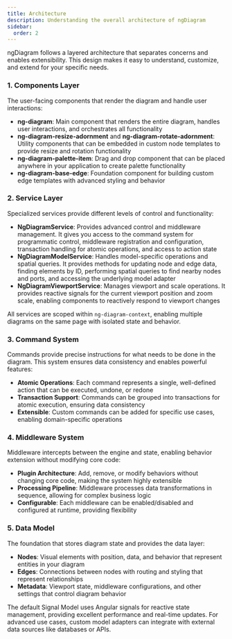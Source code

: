 ```yaml
---
title: Architecture
description: Understanding the overall architecture of ngDiagram
sidebar:
  order: 2
---
```


ngDiagram follows a layered architecture that separates concerns and enables extensibility. This design makes it easy to understand, customize, and extend for your specific needs.

### 1. Components Layer

The user-facing components that render the diagram and handle user interactions:

- **ng-diagram**: Main component that renders the entire diagram, handles user interactions, and orchestrates all functionality
- **ng-diagram-resize-adornment** and **ng-diagram-rotate-adornment**: Utility components that can be embedded in custom node templates to provide resize and rotation functionality
- **ng-diagram-palette-item**: Drag and drop component that can be placed anywhere in your application to create palette functionality
- **ng-diagram-base-edge**: Foundation component for building custom edge templates with advanced styling and behavior

### 2. Service Layer

Specialized services provide different levels of control and functionality:

- **NgDiagramService**: Provides advanced control and middleware management. It gives you access to the command system for programmatic control, middleware registration and configuration, transaction handling for atomic operations, and access to action state
- **NgDiagramModelService**: Handles model-specific operations and spatial queries. It provides methods for updating node and edge data, finding elements by ID, performing spatial queries to find nearby nodes and ports, and accessing the underlying model adapter
- **NgDiagramViewportService**: Manages viewport and scale operations. It provides reactive signals for the current viewport position and zoom scale, enabling components to reactively respond to viewport changes

All services are scoped within `ng-diagram-context`, enabling multiple diagrams on the same page with isolated state and behavior.

### 3. Command System

Commands provide precise instructions for what needs to be done in the diagram. This system ensures data consistency and enables powerful features:

- **Atomic Operations**: Each command represents a single, well-defined action that can be executed, undone, or redone
- **Transaction Support**: Commands can be grouped into transactions for atomic execution, ensuring data consistency
- **Extensible**: Custom commands can be added for specific use cases, enabling domain-specific operations

### 4. Middleware System

Middleware intercepts between the engine and state, enabling behavior extension without modifying core code:

- **Plugin Architecture**: Add, remove, or modify behaviors without changing core code, making the system highly extensible
- **Processing Pipeline**: Middleware processes data transformations in sequence, allowing for complex business logic
- **Configurable**: Each middleware can be enabled/disabled and configured at runtime, providing flexibility

### 5. Data Model

The foundation that stores diagram state and provides the data layer:

- **Nodes**: Visual elements with position, data, and behavior that represent entities in your diagram
- **Edges**: Connections between nodes with routing and styling that represent relationships
- **Metadata**: Viewport state, middleware configurations, and other settings that control diagram behavior

The default Signal Model uses Angular signals for reactive state management, providing excellent performance and real-time updates. For advanced use cases, custom model adapters can integrate with external data sources like databases or APIs.

